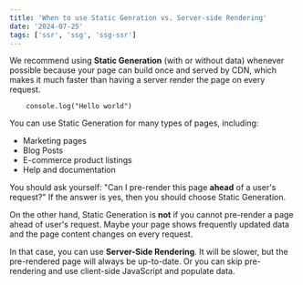 ```yaml
---
title: 'When to use Static Genration vs. Server-side Rendering'
date: '2024-07-25'
tags: ['ssr', 'ssg', 'ssg-ssr']
---
```


We recommend using **Static Generation** (with or without data) whenever possible because your page can build once and served by CDN, which makes it much faster than having a server render the page on every request.

```tsx
    console.log("Hello world")
```

You can use Static Generation for many types of pages, including:

- Marketing pages
- Blog Posts
- E-commerce product listings
- Help and documentation

<CustomImage src="https://raw.githubusercontent.com/allanmathenge/mdx/master/images/hello.jpg" alt="Random nature pc" />

You should ask yourself: "Can I pre-render this page **ahead** of a user's request?" If the answer is yes, then you should choose Static Generation.

On the other hand, Static Generation is **not** if you cannot pre-render a page ahead of user's request. Maybe your page shows frequently updated data and the page content changes on every request.

In that case, you can use **Server-Side Rendering**. It will be slower, but the pre-rendered page will always be up-to-date. Or you can skip pre-rendering and use client-side JavaScript and populate data.

